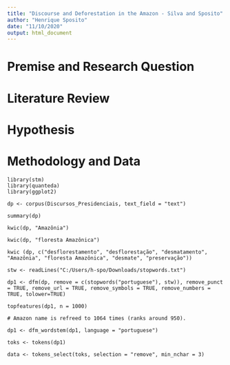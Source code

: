 ```yaml
---
title: "Discourse and Deforestation in the Amazon - Silva and Sposito"
author: "Henrique Sposito"
date: "11/10/2020"
output: html_document
---
```


# Premise and Research Question


# Literature Review


# Hypothesis 


# Methodology and Data

```
library(stm)
library(quanteda)
library(ggplot2)

dp <- corpus(Discursos_Presidenciais, text_field = "text")

summary(dp)

kwic(dp, "Amazônia")

kwic(dp, "floresta Amazônica")

kwic (dp, c("desflorestamento", "desflorestação", "desmatamento", "Amazônia", "floresta Amazônica", "desmate", "preservação"))

stw <- readLines("C:/Users/h-spo/Downloads/stopwords.txt")

dp1 <- dfm(dp, remove = c(stopwords("portuguese"), stw)), remove_punct = TRUE, remove_url = TRUE, remove_symbols = TRUE, remove_numbers = TRUE, tolower=TRUE)

topfeatures(dp1, n = 1000)

# Amazon name is refreed to 1064 times (ranks around 950). 

dp1 <- dfm_wordstem(dp1, language = "portuguese")

toks <- tokens(dp1) 

data <- tokens_select(toks, selection = "remove", min_nchar = 3)




```
